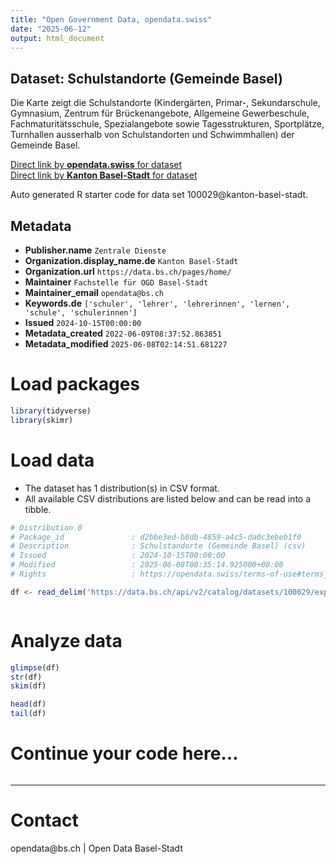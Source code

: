 ```yaml
---
title: "Open Government Data, opendata.swiss"
date: "2025-06-12"
output: html_document
---
```


## Dataset: Schulstandorte (Gemeinde Basel)

Die Karte zeigt die Schulstandorte (Kindergärten, Primar-, Sekundarschule, Gymnasium, Zentrum für Brückenangebote, Allgemeine Gewerbeschule, Fachmaturitätsschule, Spezialangebote sowie Tagesstrukturen, Sportplätze, Turnhallen ausserhalb von Schulstandorten und Schwimmhallen) der Gemeinde Basel.

[Direct link by **opendata.swiss** for dataset](https://opendata.swiss/de/dataset/schulstandorte-gemeinde-basel)<br>
[Direct link by **Kanton Basel-Stadt** for dataset](https://data.bs.ch/explore/dataset/100029/)

Auto generated R starter code for data set 100029@kanton-basel-stadt.

## Metadata

- **Publisher.name** `Zentrale Dienste`
- **Organization.display_name.de** `Kanton Basel-Stadt`
- **Organization.url** `https://data.bs.ch/pages/home/`
- **Maintainer** `Fachstelle für OGD Basel-Stadt`
- **Maintainer_email** `opendata@bs.ch`
- **Keywords.de** `['schuler', 'lehrer', 'lehrerinnen', 'lernen', 'schule', 'schulerinnen']`
- **Issued** `2024-10-15T00:00:00`
- **Metadata_created** `2022-06-09T08:37:52.863851`
- **Metadata_modified** `2025-06-08T02:14:51.681227`


# Load packages

```r

library(tidyverse)
library(skimr)

```

# Load data

-   The dataset has 1 distribution(s) in CSV format.
-   All available CSV distributions are listed below and can be read into a tibble.

```r

# Distribution 0
# Package_id               : d2bbe3ed-b8db-4859-a4c5-da0c3ebeb1f0
# Description              : Schulstandorte (Gemeinde Basel) (csv)
# Issued                   : 2024-10-15T00:00:00
# Modified                 : 2025-06-08T00:35:14.925000+00:00
# Rights                   : https://opendata.swiss/terms-of-use#terms_by

df <- read_delim('https://data.bs.ch/api/v2/catalog/datasets/100029/exports/csv?use_labels=true')



```

# Analyze data

```r

glimpse(df)
str(df)
skim(df)

head(df)
tail(df)

```

# Continue your code here...

```r

```

------------------------------------------------------------------------

# Contact

opendata@bs.ch | Open Data Basel-Stadt
